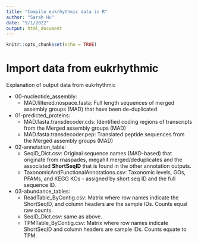```yaml
---
title: "Compile eukrhythmic data in R"
author: "Sarah Hu"
date: "9/1/2022"
output: html_document
---
```


```r
knitr::opts_chunk$set(echo = TRUE)
```

# Import data from eukrhythmic

Explanation of output data from eukrhythmic

-   00-nucleotide_assembly:
    -   MAD.filtered.nospace.fasta: Full length sequences of merged assembly groups (MAD) that have been de-duplicated
    
-   01-predicted_proteins:
    -   MAD.fasta.transdecoder.cds: Identified coding regions of transcripts from the Merged assembly groups (MAD)
    -   MAD.fasta.transdecoder.pep: Translated peptide sequences from the Merged assembly groups (MAD)
    
-   02-annotation_table:
    -   SeqID_Dict.csv: Original sequence names (MAD-based) that originate from rnaspades, megahit merged/deduplicates and the associated **ShortSeqID** that is found in the other annotation outputs.
    -   TaxonomicAndFunctionalAnnotations.csv: Taxonomic levels, GOs, PFAMs, and KEGG KOs - assigned by short seq ID and the full sequence ID.
    
-   03-abundance_tables:
    -   ReadTable_ByContig.csv: Matrix where row names indicate the ShortSeqID, and column headers are the sample IDs. Counts equal raw counts.
    -   SeqID_Dict.csv: same as above.
    -   TPMTable_ByContig.csv: Matrix where row names indicate ShortSeqID and column headers are sample IDs. Counts equate to TPM.


